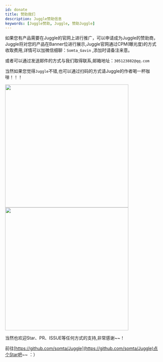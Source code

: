 ```yaml
---
id: donate
title: 赞助我们
description: Juggle赞助信息
keywords: [Juggle赞助, Juggle, 赞助Juggle]
---
```

 


如果您有产品需要在Juggle的官网上进行推广，可以申请成为Juggle的赞助商，Juggle将对您的产品在Banner位进行展示,Juggle官网通过CPM(曝光度)的方式收取费用,详情可以加微信细聊：`Somta_Gavin` ,添加时请备注来意。

或者可以通过发送邮件的方式与我们取得联系,邮箱地址：`305123882@qq.com`


当然如果您觉得`Juggle`不错,也可以通过扫码的方式请Juggle的作者喝一杯咖啡！！！

<Tabs groupId="quick_start1">
<TabItem value="zhifubao" label="支付宝" default>
   <img src='/juggle/images/guide/pay_zfb.jpg' width='400'/>
</TabItem>
<TabItem value="weixin" label="微信支付">
  <img src='/juggle/images/guide/pay_wechat.jpg'  width='400'/>
</TabItem>
</Tabs>
 
 

当然也欢迎Star、PR、ISSUE等任何方式的支持,非常感谢~~！

前往[https://github.com/somta/Juggle](https://github.com/somta/Juggle)点个Star吧~~ ：）

